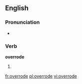 ==English==

===Pronunciation===
* {{IPA|/ˈovəɹəʊd/}}

===Verb===
'''overrode'''

# {{past tense of|[[override]]}}

[[fr:overrode]]
[[pl:overrode]]
[[vi:overrode]]